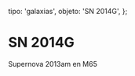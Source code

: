 
  tipo: 'galaxias',
  objeto: 'SN 2014G',
};

# SN 2014G

<Imagen
  src="registro/sn2014-g_20130402_1_m65-3-600s-2abril-2013.jpg"
  fecha="20130402"
/>

Supernova 2013am en M65